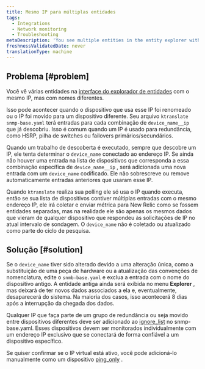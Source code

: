 ```yaml
---
title: Mesmo IP para múltiplas entidades
tags:
  - Integrations
  - Network monitoring
  - Troubleshooting
metaDescription: 'You see multiple entities in the entity explorer with the same IP, but different names.'
freshnessValidatedDate: never
translationType: machine
---
```


## Problema [#problem]

Você vê várias entidades na [interface do explorador de entidades](/docs/new-relic-solutions/new-relic-one/core-concepts/new-relic-explorer-view-performance-across-apps-services-hosts#find) com o mesmo IP, mas com nomes diferentes.

Isso pode acontecer quando o dispositivo que usa esse IP foi renomeado ou o IP foi movido para um dispositivo diferente. Seu arquivo `ktranslate snmp-base.yaml` terá entradas para cada combinação de `device_name__ip` que já descobriu. Isso é comum quando um IP é usado para redundância, como HSRP, pilha de switches ou failovers primários/secundários.

Quando um trabalho de descoberta é executado, sempre que descobre um IP, ele tenta determinar o `device_name` conectado ao endereço IP. Se ainda não houver uma entrada na lista de dispositivos que corresponda a essa combinação específica de `device_name__ip` , será adicionada uma nova entrada com um `device_name` codificado. Ele não sobrescreve ou remove automaticamente entradas anteriores que usaram esse IP.

Quando `ktranslate` realiza sua polling ele só usa o IP quando executa, então se sua lista de dispositivos contiver múltiplas entradas com o mesmo endereço IP, ele irá coletar e enviar métrica para New Relic como se fossem entidades separadas, mas na realidade ele são apenas os mesmos dados que vieram de qualquer dispositivo que respondeu às solicitações de IP no atual intervalo de sondagem. O `device_name` não é coletado ou atualizado como parte do ciclo de pesquisa.

## Solução [#solution]

Se o `device_name` tiver sido alterado devido a uma alteração única, como a substituição de uma peça de hardware ou a atualização das convenções de nomenclatura, edite o `snmb-base.yaml` e exclua a entrada com o nome do dispositivo antigo. A entidade antiga ainda será exibida no menu <DoNotTranslate>**Explorer**</DoNotTranslate> , mas deixará de ter novos dados associados a ela e, eventualmente, desaparecerá do sistema. Na maioria dos casos, isso acontecerá 8 dias após a interrupção da chegada dos dados.

Qualquer IP que faça parte de um grupo de redundância ou seja movido entre dispositivos diferentes deve ser adicionado ao [ignore_list](/docs/network-performance-monitoring/advanced/advanced-config/#discovery) no snmp-base.yaml. Esses dispositivos devem ser monitorados individualmente com um endereço IP exclusivo que se conectará de forma confiável a um dispositivo específico.

Se quiser confirmar se o IP virtual está ativo, você pode adicioná-lo manualmente como um dispositivo [ping_only](/docs/network-performance-monitoring/advanced/advanced-config/#response_time-attribute) .